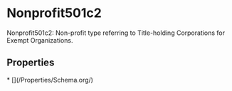  
# Nonprofit501c2

Nonprofit501c2: Non-profit type referring to Title-holding Corporations for Exempt Organizations.

## Properties

<Grid>
* [](/Properties/Schema.org/)
</Grid>

